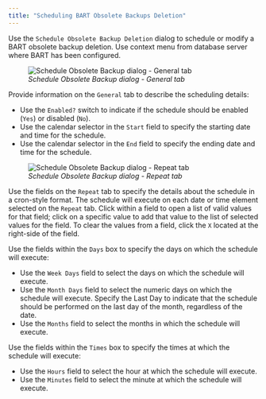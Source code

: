 ```yaml
---
title: "Scheduling BART Obsolete Backups Deletion"
---
```


<div id="scheduling_bart_obsolete_backups_deletion" class="registered_link"></div>

Use the `Schedule Obsolete Backup Deletion` dialog to schedule or modify a BART obsolete backup deletion. Use context menu from database server where BART has been configured.

<figure><img src="../images/BART_obsolete_backup_scheduler_general.png" class="align-center" alt="Schedule Obsolete Backup dialog - General tab" /><figcaption aria-hidden="true"><em>Schedule Obsolete Backup dialog - General tab</em></figcaption></figure>

Provide information on the `General` tab to describe the scheduling details:

-   Use the `Enabled?` switch to indicate if the schedule should be enabled (`Yes`) or disabled (`No`).
-   Use the calendar selector in the `Start` field to specify the starting date and time for the schedule.
-   Use the calendar selector in the `End` field to specify the ending date and time for the schedule.

<figure><img src="../images/BART_obsolete_backup_scheduler_repeat.png" class="align-center" alt="Schedule Obsolete Backup dialog - Repeat tab" /><figcaption aria-hidden="true"><em>Schedule Obsolete Backup dialog - Repeat tab</em></figcaption></figure>

Use the fields on the `Repeat` tab to specify the details about the schedule in a cron-style format. The schedule will execute on each date or time element selected on the `Repeat` tab. Click within a field to open a list of valid values for that field; click on a specific value to add that value to the list of selected values for the field. To clear the values from a field, click the `X` located at the right-side of the field.

Use the fields within the `Days` box to specify the days on which the schedule will execute:

-   Use the `Week Days` field to select the days on which the schedule will execute.
-   Use the `Month Days` field to select the numeric days on which the schedule will execute. Specify the Last Day to indicate that the schedule should be performed on the last day of the month, regardless of the date.
-   Use the `Months` field to select the months in which the schedule will execute.

Use the fields within the `Times` box to specify the times at which the schedule will execute:

-   Use the `Hours` field to select the hour at which the schedule will execute.
-   Use the `Minutes` field to select the minute at which the schedule will execute.
